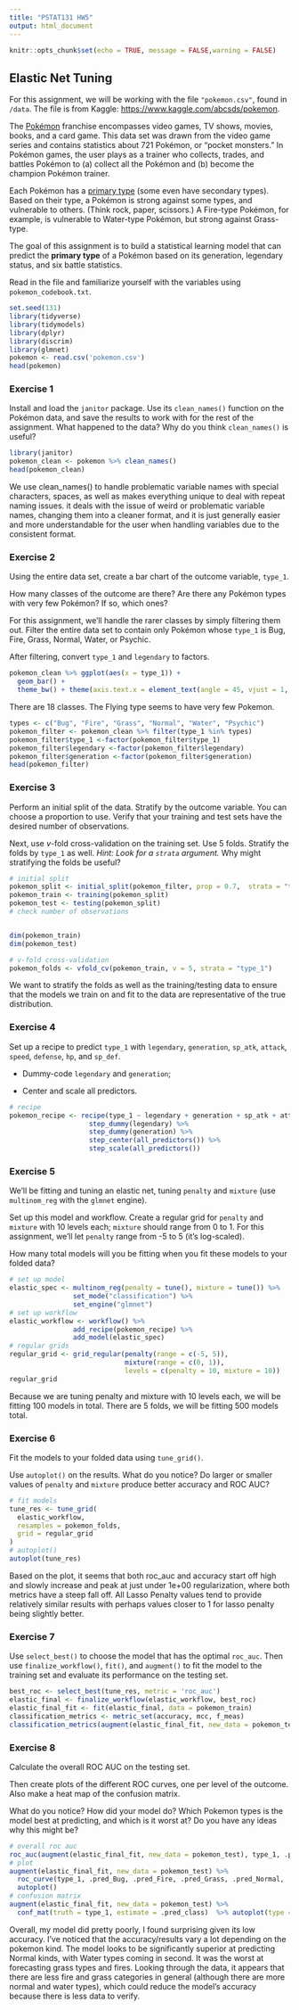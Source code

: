 ```yaml
---
title: "PSTAT131 HW5"
output: html_document
---
```


```r
knitr::opts_chunk$set(echo = TRUE, message = FALSE,warning = FALSE)
```

## Elastic Net Tuning

For this assignment, we will be working with the file `"pokemon.csv"`, found in `/data`. The file is from Kaggle: <https://www.kaggle.com/abcsds/pokemon>.

The [Pokémon](https://www.pokemon.com/us/) franchise encompasses video games, TV shows, movies, books, and a card game. This data set was drawn from the video game series and contains statistics about 721 Pokémon, or "pocket monsters." In Pokémon games, the user plays as a trainer who collects, trades, and battles Pokémon to (a) collect all the Pokémon and (b) become the champion Pokémon trainer.

Each Pokémon has a [primary type](https://bulbapedia.bulbagarden.net/wiki/Type) (some even have secondary types). Based on their type, a Pokémon is strong against some types, and vulnerable to others. (Think rock, paper, scissors.) A Fire-type Pokémon, for example, is vulnerable to Water-type Pokémon, but strong against Grass-type.


The goal of this assignment is to build a statistical learning model that can predict the **primary type** of a Pokémon based on its generation, legendary status, and six battle statistics.

Read in the file and familiarize yourself with the variables using `pokemon_codebook.txt`.

```r
set.seed(131)
library(tidyverse)
library(tidymodels)
library(dplyr)
library(discrim)
library(glmnet)
pokemon <- read.csv('pokemon.csv')
head(pokemon)
```

### Exercise 1

Install and load the `janitor` package. Use its `clean_names()` function on the Pokémon data, and save the results to work with for the rest of the assignment. What happened to the data? Why do you think `clean_names()` is useful?

```r
library(janitor)
pokemon_clean <- pokemon %>% clean_names()
head(pokemon_clean)
```
We use clean_names() to handle problematic variable names with special characters, spaces, as well as makes everything unique to deal with repeat naming issues.  it deals with the issue of weird or problematic variable names, changing them into a cleaner format, and it is just generally easier and more understandable for the user when handling variables due to the consistent format.

### Exercise 2

Using the entire data set, create a bar chart of the outcome variable, `type_1`.

How many classes of the outcome are there? Are there any Pokémon types with very few Pokémon? If so, which ones?

For this assignment, we'll handle the rarer classes by simply filtering them out. Filter the entire data set to contain only Pokémon whose `type_1` is Bug, Fire, Grass, Normal, Water, or Psychic.

After filtering, convert `type_1` and `legendary` to factors.

```r
pokemon_clean %>% ggplot(aes(x = type_1)) + 
  geom_bar() + 
  theme_bw() + theme(axis.text.x = element_text(angle = 45, vjust = 1, hjust = 1))
```

There are 18 classes. The Flying type seems to have very few Pokemon. 

```r
types <- c("Bug", "Fire", "Grass", "Normal", "Water", "Psychic")
pokemon_filter <- pokemon_clean %>% filter(type_1 %in% types)
pokemon_filter$type_1 <-factor(pokemon_filter$type_1)
pokemon_filter$legendary <-factor(pokemon_filter$legendary)
pokemon_filter$generation <-factor(pokemon_filter$generation) 
head(pokemon_filter)
```

### Exercise 3

Perform an initial split of the data. Stratify by the outcome variable. You can choose a proportion to use. Verify that your training and test sets have the desired number of observations.

Next, use *v*-fold cross-validation on the training set. Use 5 folds. Stratify the folds by `type_1` as well. *Hint: Look for a `strata` argument.* Why might stratifying the folds be useful?

```r
# initial split
pokemon_split <- initial_split(pokemon_filter, prop = 0.7,  strata = "type_1")
pokemon_train <- training(pokemon_split)
pokemon_test <- testing(pokemon_split)
# check number of observations


dim(pokemon_train)
dim(pokemon_test)

# v-fold cross-validation
pokemon_folds <- vfold_cv(pokemon_train, v = 5, strata = "type_1")
```

We want to stratify the folds as well as the training/testing data to ensure that the models we train on and fit to the data are representative of the true distribution.

### Exercise 4

Set up a recipe to predict `type_1` with `legendary`, `generation`, `sp_atk`, `attack`, `speed`, `defense`, `hp`, and `sp_def`.

- Dummy-code `legendary` and `generation`;

- Center and scale all predictors.

```r
# recipe
pokemon_recipe <- recipe(type_1 ~ legendary + generation + sp_atk + attack + speed + defense + hp + sp_def, data= pokemon_train) %>%
                    step_dummy(legendary) %>%
                    step_dummy(generation) %>%
                    step_center(all_predictors()) %>%
                    step_scale(all_predictors())
```

### Exercise 5

We'll be fitting and tuning an elastic net, tuning `penalty` and `mixture` (use `multinom_reg` with the `glmnet` engine).

Set up this model and workflow. Create a regular grid for `penalty` and `mixture` with 10 levels each; `mixture` should range from 0 to 1. For this assignment, we'll let `penalty` range from -5 to 5 (it's log-scaled).

How many total models will you be fitting when you fit these models to your folded data?

```r
# set up model
elastic_spec <- multinom_reg(penalty = tune(), mixture = tune()) %>%
                set_mode("classification") %>%
                set_engine("glmnet")
# set up workflow
elastic_workflow <- workflow() %>% 
                add_recipe(pokemon_recipe) %>%
                add_model(elastic_spec)
# regular grids
regular_grid <- grid_regular(penalty(range = c(-5, 5)), 
                             mixture(range = c(0, 1)), 
                             levels = c(penalty = 10, mixture = 10))
regular_grid
```

Because we are tuning penalty and mixture with 10 levels each, we will be fitting 100 models in total. There are 5 folds, we will be fitting 500 models total.

### Exercise 6

Fit the models to your folded data using `tune_grid()`.

Use `autoplot()` on the results. What do you notice? Do larger or smaller values of `penalty` and `mixture` produce better accuracy and ROC AUC?

```r
# fit models
tune_res <- tune_grid(
  elastic_workflow,
  resamples = pokemon_folds,
  grid = regular_grid
)
# autoplot()
autoplot(tune_res)
```

Based on the plot, it seems that both roc_auc and accuracy start off high and slowly increase and peak at just under 1e+00 regularization, where both metrics have a steep fall off. All Lasso Penalty values tend to provide relatively similar results with perhaps values closer to 1 for lasso penalty being slightly better.  

### Exercise 7

Use `select_best()` to choose the model that has the optimal `roc_auc`. Then use `finalize_workflow()`, `fit()`, and `augment()` to fit the model to the training set and evaluate its performance on the testing set.

```r
best_roc <- select_best(tune_res, metric = 'roc_auc')
elastic_final <- finalize_workflow(elastic_workflow, best_roc)
elastic_final_fit <- fit(elastic_final, data = pokemon_train)
classification_metrics <- metric_set(accuracy, mcc, f_meas)
classification_metrics(augment(elastic_final_fit, new_data = pokemon_test), truth = type_1, estimate = .pred_class)
```


### Exercise 8

Calculate the overall ROC AUC on the testing set.

Then create plots of the different ROC curves, one per level of the outcome. Also make a heat map of the confusion matrix.

What do you notice? How did your model do? Which Pokemon types is the model best at predicting, and which is it worst at? Do you have any ideas why this might be?


```r
# overall roc auc
roc_auc(augment(elastic_final_fit, new_data = pokemon_test), type_1, .pred_Bug, .pred_Fire, .pred_Grass, .pred_Normal, .pred_Psychic, .pred_Water)
# plot
augment(elastic_final_fit, new_data = pokemon_test) %>% 
  roc_curve(type_1, .pred_Bug, .pred_Fire, .pred_Grass, .pred_Normal, .pred_Psychic, .pred_Water) %>%
  autoplot()
# confusion matrix
augment(elastic_final_fit, new_data = pokemon_test) %>%
  conf_mat(truth = type_1, estimate = .pred_class)  %>% autoplot(type = "heatmap")
```

Overall, my model did pretty poorly, I found surprising given its low accuracy. I've noticed that the accuracy/results vary a lot depending on the pokemon kind. The model looks to be significantly superior at predicting Normal kinds, with Water types coming in second. It was the worst at forecasting grass types and fires. Looking through the data, it appears that there are less fire and grass categories in general (although there are more normal and water types), which could reduce the model's accuracy because there is less data to verify.